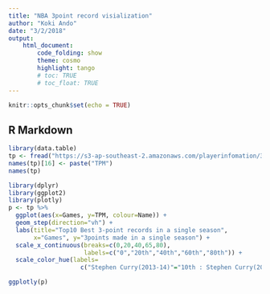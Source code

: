 ```yaml
---
title: "NBA 3point record visialization"
author: "Koki Ando"
date: "3/2/2018"
output: 
    html_document:
        code_folding: show
        theme: cosmo
        highlight: tango
        # toc: TRUE
        # toc_float: TRUE
---
```


```r
knitr::opts_chunk$set(echo = TRUE)
```

## R Markdown

```r
library(data.table)
tp <- fread("https://s3-ap-southeast-2.amazonaws.com/playerinfomation/3pointrecordadded.csv", data.table = FALSE)
names(tp)[16] <- paste("TPM")
names(tp)
```


```r
library(dplyr)
library(ggplot2)
library(plotly)
p <- tp %>% 
  ggplot(aes(x=Games, y=TPM, colour=Name)) + 
  geom_step(direction="vh") + 
  labs(title="Top10 Best 3-point records in a single season",
       x="Games", y="3points made in a single season") + 
  scale_x_continuous(breaks=c(0,20,40,65,80), 
                     labels=c("0","20th","40th","60th","80th")) + 
  scale_color_hue(labels=
                    c("Stephen Curry(2013-14)"="10th : Stephen Curry(2013-14)"))

ggplotly(p)
```

